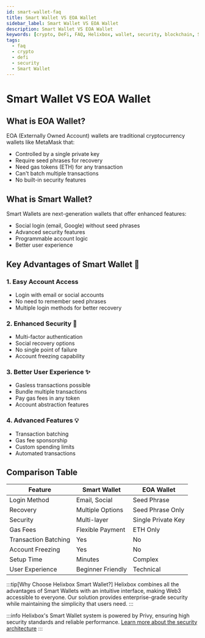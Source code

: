 ```yaml
---
id: smart-wallet-faq
title: Smart Wallet VS EOA Wallet
sidebar_label: Smart Wallet VS EOA Wallet
description: Smart Wallet VS EOA Wallet
keywords: [crypto, DeFi, FAQ, Helixbox, wallet, security, blockchain, Smart Wallet, multi-chain]
tags:
  - faq
  - crypto
  - defi
  - security
  - Smart Wallet
---
```

# Smart Wallet VS EOA Wallet

## What is EOA Wallet?

EOA (Externally Owned Account) wallets are traditional cryptocurrency wallets like MetaMask that:
- Controlled by a single private key
- Require seed phrases for recovery
- Need gas tokens (ETH) for any transaction
- Can't batch multiple transactions
- No built-in security features

## What is Smart Wallet?

Smart Wallets are next-generation wallets that offer enhanced features:
- Social login (email, Google) without seed phrases
- Advanced security features
- Programmable account logic
- Better user experience

## Key Advantages of Smart Wallet 🚀

### 1. Easy Account Access
- Login with email or social accounts
- No need to remember seed phrases
- Multiple login methods for better recovery

### 2. Enhanced Security 🔐
- Multi-factor authentication
- Social recovery options
- No single point of failure
- Account freezing capability

### 3. Better User Experience ✨
- Gasless transactions possible
- Bundle multiple transactions
- Pay gas fees in any token
- Account abstraction features

### 4. Advanced Features 💡
- Transaction batching
- Gas fee sponsorship
- Custom spending limits
- Automated transactions

## Comparison Table

| Feature | Smart Wallet | EOA Wallet |
|---------|-------------|------------|
| Login Method | Email, Social | Seed Phrase |
| Recovery | Multiple Options | Seed Phrase Only |
| Security | Multi-layer | Single Private Key |
| Gas Fees | Flexible Payment | ETH Only |
| Transaction Batching | Yes | No |
| Account Freezing | Yes | No |
| Setup Time | Minutes | Complex |
| User Experience | Beginner Friendly | Technical |

:::tip[Why Choose Helixbox Smart Wallet?]
Helixbox combines all the advantages of Smart Wallets with an intuitive interface, making Web3 accessible to everyone. Our solution provides enterprise-grade security while maintaining the simplicity that users need.
:::

:::info
Helixbox's Smart Wallet system is powered by Privy, ensuring high security standards and reliable performance. [Learn more about the security architecture](https://docs.privy.io/guide/security/)
::: 